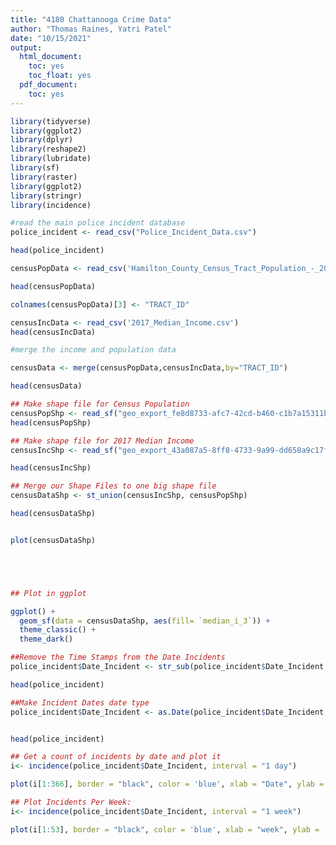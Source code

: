```yaml
---
title: "4180 Chattanooga Crime Data"
author: "Thomas Raines, Yatri Patel"
date: "10/15/2021"
output:
  html_document:
    toc: yes
    toc_float: yes
  pdf_document:
    toc: yes
---
```


```r
library(tidyverse)
library(ggplot2)
library(dplyr)
library(reshape2)
library(lubridate)
library(sf)
library(raster)
library(ggplot2)
library(stringr)
library(incidence)


```



```r
#read the main police incident database
police_incident <- read_csv("Police_Incident_Data.csv")

head(police_incident)
```




```r
censusPopData <- read_csv('Hamilton_County_Census_Tract_Population_-_2018_ACS_Five_Year.csv')

head(censusPopData)

colnames(censusPopData)[3] <- "TRACT_ID"
```

```r
censusIncData <- read_csv('2017_Median_Income.csv')
head(censusIncData)
```

```r
#merge the income and population data

censusData <- merge(censusPopData,censusIncData,by="TRACT_ID")

head(censusData)


```


```r
## Make shape file for Census Population
censusPopShp <- read_sf("geo_export_fe8d8733-afc7-42cd-b460-c1b7a15311bb.shp")
head(censusPopShp)
```


```r
## Make shape file for 2017 Median Income
censusIncShp <- read_sf("geo_export_43a087a5-8ff8-4733-9a99-dd658a9c17f4.shp")

head(censusIncShp)
```


```r
## Merge our Shape Files to one big shape file
censusDataShp <- st_union(censusIncShp, censusPopShp)

head(censusDataShp)


plot(censusDataShp)






```


```r
## Plot in ggplot

ggplot() +
  geom_sf(data = censusDataShp, aes(fill= `median_i_3`)) +
  theme_classic() +
  theme_dark()


```


```r
##Remove the Time Stamps from the Date Incidents
police_incident$Date_Incident <- str_sub(police_incident$Date_Incident, 1, nchar(police_incident$Date_Incident)-12)

head(police_incident)
```



```r
##Make Incident Dates date type
police_incident$Date_Incident <- as.Date(police_incident$Date_Incident, "%m/%d/%y")


head(police_incident)
```

```r
## Get a count of incidents by date and plot it
i<- incidence(police_incident$Date_Incident, interval = "1 day")

plot(i[1:366], border = "black", color = 'blue', xlab = "Date", ylab = 'Number of incidents' )

```
```r
## Plot Incidents Per Week:
i<- incidence(police_incident$Date_Incident, interval = "1 week")

plot(i[1:53], border = "black", color = 'blue', xlab = "week", ylab = 'Number of incidents' )
```


